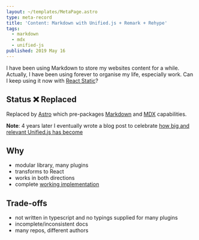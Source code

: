 ```yaml
---
layout: ~/templates/MetaPage.astro
type: meta-record
title: 'Content: Markdown with Unified.js + Remark + Rehype'
tags:
  - markdown
  - mdx
  - unified-js
published: 2019 May 16
---
```


<Abstract>

I have been using Markdown to store my websites content for a while. Actually, I have been using forever to organise my life, especially work. Can I keep using it now with [React Static](/meta/records/rejected/react-static)?

</Abstract>

## Status :x: Replaced

Replaced by [Astro](/meta/records/current/build-with-astro) which pre-packages [Markdown](/tags/markdown) and [MDX](/tags/mdx) capabilities.

**Note**: 4 years later I eventually wrote a blog post to celebrate [how big and relevant Unified.js has become](/src/pages/posts/2023-01/unified-js-is-going-to-be-around-for-a-long-time.md)

## Why

- modular library, many plugins
- transforms to React
- works in both directions
- complete [working implementation](https://github.com/s-thom/website/blob/develop/src/components/MdRenderer/index.tsx)

## Trade-offs

- not written in typescript and no typings supplied for many plugins
- incomplete/inconsistent docs
- many repos, different authors
